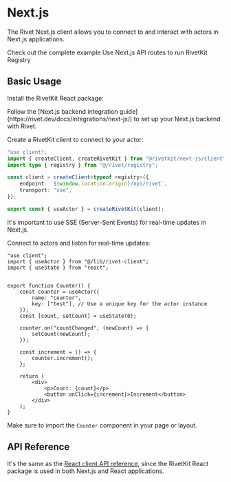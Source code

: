 
# Next.js

The Rivet Next.js client allows you to connect to and interact with actors in Next.js applications.

<CardGroup>
<Card title="View Example on GitHub" icon="github" href="https://github.com/rivet-dev/rivetkit/tree/main/examples/next-js">
	Check out the complete example
</Card>
<Card title="View the backend integration" icon="github" href="https://rivet.dev/docs/integrations/next-js/">
	Use Next.js API routes to run RivetKit Registry
</Card>
</CardGroup>

## Basic Usage

<Steps>

<Step title="Installation">
  
Install the RivetKit React package:
<InstallPackage name="rivetkit @rivetkit/react" />

</Step>

<Step title="Setup RivetKit client">


<Note>
  Follow the [Next.js backend integration guide](https://rivet.dev/docs/integrations/next-js/) to set up your Next.js backend with Rivet.
</Note>

Create a RivetKit client to connect to your actor:

```ts {{"title":"src/lib/rivet-client.ts"}}
"use client";
import { createClient, createRivetKit } from "@rivetkit/next-js/client";
import type { registry } from "@/rivet/registry";

const client = createClient<typeof registry>({
	endpoint: `${window.location.origin}/api/rivet`,
	transport: "sse",
});

export const { useActor } = createRivetKit(client);

```

<Info>It's important to use SSE (Server-Sent Events) for real-time updates in Next.js.</Info>

</Step>

<Step title="Connect to Actor">

Connect to actors and listen for real-time updates:
```tsx {{"title":"src/components/Counter.tsx"}}
"use client";
import { useActor } from "@/lib/rivet-client";
import { useState } from "react";


export function Counter() {
	const counter = useActor({
		name: "counter",
		key: ["test"], // Use a unique key for the actor instance
	});
	const [count, setCount] = useState(0);

	counter.on("countChanged", (newCount) => {
		setCount(newCount);
	});

	const increment = () => {
		counter.increment();
	};

	return (
		<div>
			<p>Count: {count}</p>
			<button onClick={increment}>Increment</button>
		</div>
	);
}
```

<Note>Make sure to import the `Counter` component in your page or layout.</Note>
</Step>
</Steps>

## API Reference

It's the same as the [React client API reference](https://rivet.dev/docs/clients/react#api-reference), since the RivetKit React package is used in both Next.js and React applications.